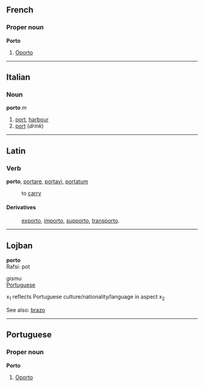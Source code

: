==French==
===Proper noun===
'''Porto'''

#[[Oporto]]

----
==Italian==
===Noun===
'''porto''' ''m''

#[[port]], [[harbour]]
#[[port]] (''drink'')

----
==Latin==
===Verb===
'''porto''', [[portare]], [[portavi]], [[portatum]]

: to [[carry]]

====Derivatives====
: [[exporto]], [[importo]], [[supporto]], [[transporto]].

----
==Lojban==
'''porto'''<br>
Rafsi: pot

''gismu''<br>
[[Portuguese]]

x<sub>1</sub> reflects Portuguese culture/nationality/language in aspect x<sub>2</sub>

See also: [[brazo]]

----
==Portuguese==
===Proper noun===
'''Porto'''

#[[Oporto]]
